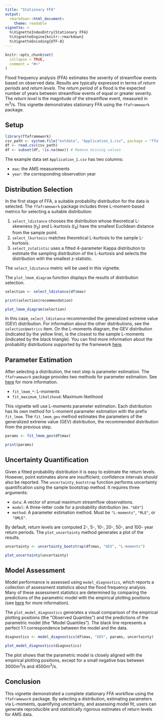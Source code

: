 ```yaml
---
title: "Stationary FFA"
output: 
  rmarkdown::html_document:
    theme: readable
vignette: >
  %\VignetteIndexEntry{Stationary FFA}
  %\VignetteEngine{knitr::rmarkdown}
  %\VignetteEncoding{UTF-8}
---
```


```r
knitr::opts_chunk$set(
  collapse = TRUE,
  comment = "#>"
)
```

Flood frequency analysis (FFA) estimates the severity of streamflow events based on observed data.
Results are typically expressed in terms of *return periods* and *return levels*.
The *return period* of a flood is the expected number of years between streamflow events of equal or greater severity.
The *return level* is the magnitude of the streamflow event, measured in $\text{m}^3/\text{s}$.
This vignette demonstrates stationary FFA using the `ffaframework` package.

## Setup

```r
library(ffaframework)
csv_path <- system.file("extdata", "Application_1.csv", package = "ffaframework")
df <- read.csv(csv_path)
df <- subset(df, !is.na(max)) # Remove missing values
```

The example data set `Application_1.csv` has two columns:

- `max`: the AMS measurements
- `year`: the corresponding observation year

## Distribution Selection

In the first stage of FFA, a suitable probability distribution for the data is selected.
The `ffaframework` package includes three L-moment-based metrics for selecting a suitable distribution:

1. `select_ldistance` chooses the distribution whose theoretical L-skewness ($t_3$) and L-kurtosis ($t_4$) have the smallest Euclidean distance from the sample point.
2. `select_lkurtosis` matches theoretical L-kurtosis to the sample L-kurtosis.
3. `select_zstatistic` uses a fitted 4-parameter Kappa distribution to estimate the sampling distribution of the L-kurtosis and selects the distribution with the smallest z-statistic.

The `select_ldistance` metric will be used in this vignette.

The `plot_lmom_diagram` function displays the results of distribution selection.

```r
selection <- select_ldistance(df$max)

print(selection$recommendation)

plot_lmom_diagram(selection)
```

In this case, `select_ldistance` recommended the generalized extreme value (GEV) distribution.
For information about the other distributions, see the `selection$metrics` item.
On the L-moments diagram, the GEV distribution (indicated by the yellow line), is the closest to the sample L-moments (indicated by the black triangle).
You can find more information about the probability distributions supported by the framework [here](https://rileywheadon.github.io/ffa-docs/distributions/).

## Parameter Estimation

After selecting a distribution, the next step is parameter estimation.
The `ffaframework` package provides two methods for parameter estimation.
See [here](https://rileywheadon.github.io/ffa-docs/parameter-estimation/) for more information.

- `fit_lmom_*`: L-moments 
- `fit_maximum_likelihood`: Maximum likelihood 

This vignette will use L-moments parameter estimation.
Each distribution has its own method for L-moment parameter estimation with the prefix `fit_lmom`. 
The `fit_lmom_gev` method estimates the parameters of the generalized extreme value (GEV) distribution, the recommended distribution from the previous step.

```r
params <- fit_lmom_gev(df$max)

print(params)
```

## Uncertainty Quantification

Given a fitted probability distribution it is easy to estimate the return levels. 
However, point estimates alone are insufficient; confidence intervals should also be reported.
The `uncertainty_bootstrap` function performs uncertainty quantification using the sample bootstrap method. It requires three arguments:

- `data`: A vector of annual maximum streamflow observations.
- `model`: A three-letter code for a probability distribution (ex. `"GEV"`)
- `method`: A parameter estimation method. Must be `"L-moments"`, `"MLE"`, or `"GMLE"`.

By default, return levels are computed 2-, 5-, 10-, 20-, 50-, and 100- year return periods. 
The `plot_uncertainty` method generates a plot of the results.

```r
uncertainty <- uncertainty_bootstrap(df$max, "GEV", "L-moments")

plot_uncertainty(uncertainty)
```

## Model Assessment

Model performance is assessed using `model_diagnostics`, which reports a collection of assessment statistics about the flood frequency analysis.
Many of these assessment statistics are determined by comparing the predictions of the parametric model with the empirical plotting positions (see [here](https://rileywheadon.github.io/ffa-docs/model-assessment/) for more information).

The `plot_model_diagnostics` generates a visual comparison of the empirical plotting positions (the "Observed Quantiles") and the predictions of the parametric model (the "Model Quantiles"). 
The black line represents a perfect 1:1 correspondence between the model and the data.

```r
diagnostics <- model_diagnostics(df$max, "GEV", params, uncertainty)

plot_model_diagnostics(diagnostics)
```

The plot shows that the parametric model is closely aligned with the empirical plotting positions, except for a small negative bias between $3000\text{m}^3/\text{s}$ and $4500\text{m}^3/\text{s}$.

## Conclusion

This vignette demonstrated a complete stationary FFA workflow using the `ffaframework` package.
By selecting a distribution, estimating parameters via L-moments, quantifying uncertainty, and assessing model fit, users can generate reproducible and statistically rigorous estimates of return levels for AMS data.
